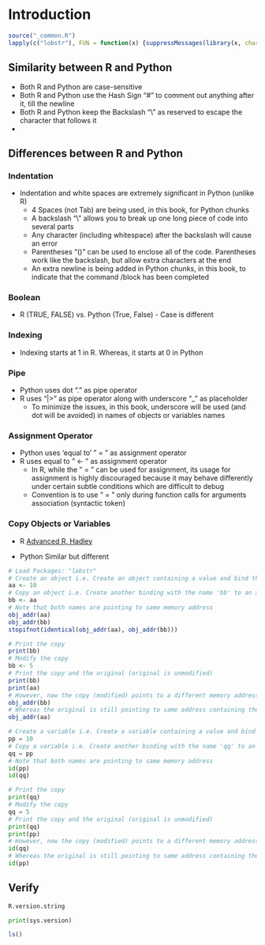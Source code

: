 # Introduction {#introduction-p01}

```r
source("_common.R")
lapply(c("lobstr"), FUN = function(x) {suppressMessages(library(x, character.only = TRUE))})
```

## Similarity between R and Python

- Both R and Python are case-sensitive
- Both R and Python use the Hash Sign "#" to comment out anything after it, till the newline
- Both R and Python keep the Backslash "\\" as reserved to escape the character that follows it
- 

## Differences between R and Python

### Indentation

- Indentation and white spaces are extremely significant in Python (unlike R)
  - 4 Spaces (not Tab) are being used, in this book, for Python chunks
  - A backslash "\\" allows you to break up one long piece of code into several parts
  - Any character (including whitespace) after the backslash will cause an error
  - Parentheses "()" can be used to enclose all of the code. Parentheses work like the backslash, but allow extra characters at the end
  - An extra newline is being added in Python chunks, in this book, to indicate that the command /block has been completed

### Boolean

- R (TRUE, FALSE) vs. Python (True, False) - Case is different

### Indexing

- Indexing starts at 1 in R. Whereas, it starts at 0 in Python

### Pipe

- Python uses dot "." as pipe operator
- R uses "|>" as pipe operator along with underscore "_" as placeholder
  - To minimize the issues, in this book, underscore will be used (and dot will be avoided) in names of objects or variables names

### Assignment Operator

- Python uses 'equal to' " = " as assignment operator 
- R uses equal to " <- " as assignment operator
  - In R, while the " = " can be used for assignment, its usage for assignment is highly discouraged because it may behave differently under certain subtle conditions which are difficult to debug
  - Convention is to use " = " only during function calls for arguments association (syntactic token)

### Copy Objects or Variables

- R [Advanced R, Hadley](https://adv-r.hadley.nz/names-values.html "https://adv-r.hadley.nz/names-values.html")

- Python Similar but different
  
```r
# Load Packages: "lobstr"
# Create an object i.e. Create an object containing a value and bind that object to name 'aa'
aa <- 10 
# Copy an object i.e. Create another binding with the name 'bb' to an already existing value
bb <- aa
# Note that both names are pointing to same memory address
obj_addr(aa)
obj_addr(bb)
stopifnot(identical(obj_addr(aa), obj_addr(bb)))

# Print the copy
print(bb)
# Modify the copy
bb <- 5
# Print the copy and the original (original is unmodified)
print(bb)
print(aa)
# However, now the copy (modified) points to a different memory address than earlier
obj_addr(bb)
# Whereas the original is still pointing to same address containing the original object
obj_addr(aa)
```

```python
# Create a variable i.e. Create a variable containing a value and bind that variable to name 'pp'
pp = 10 
# Copy a variable i.e. Create another binding with the name 'qq' to an already existing value
qq = pp
# Note that both names are pointing to same memory address
id(pp)
id(qq)

# Print the copy
print(qq)
# Modify the copy
qq = 5
# Print the copy and the original (original is unmodified)
print(qq)
print(pp)
# However, now the copy (modified) points to a different memory address than earlier
id(qq)
# Whereas the original is still pointing to same address containing the original object
id(pp)

```

## Verify

```r
R.version.string
```

```python
print(sys.version)

```

```r
ls()
```

